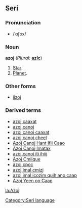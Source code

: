 ==Seri==
[[Category:Seri language]]
===Pronunciation===
*/ˈɑʃox/
===Noun===
'''azoj''' ''(Plural:'' '''[[azlc]]''')
#[[Star]].
#[[Planet]].
===Other forms===
*[[iizoj]]
===Derived terms===
*[[azoj caaxat]]
*[[azoj canoj]]
*[[azoj canoj caaxat]]
*[[azoj canoj cheel]]
*[[Azoj Canoj Hant Ifii Caao]]
*[[Azoj Canoj Imatax]]
*[[azoj canoj iti ihiij]]
*[[Azoj Cmiique]]
*[[azoj cpoc]]
*[[azoj imal cmizj]]
*[[azoj imal icozim quih ano caap]]
*[[Azoj Yeen oo Caap]]

[[la:Azoj]]